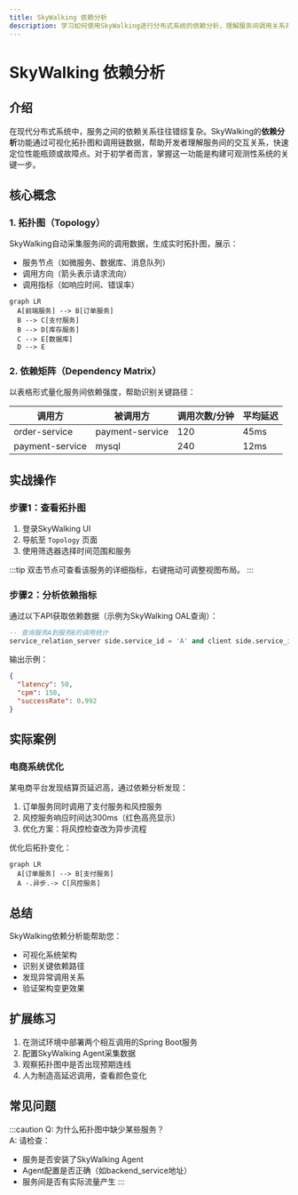 ```yaml
---
title: SkyWalking 依赖分析
description: 学习如何使用SkyWalking进行分布式系统的依赖分析，理解服务间调用关系并优化系统架构。
---
```


# SkyWalking 依赖分析

## 介绍

在现代分布式系统中，服务之间的依赖关系往往错综复杂。SkyWalking的**依赖分析**功能通过可视化拓扑图和调用链数据，帮助开发者理解服务间的交互关系，快速定位性能瓶颈或故障点。对于初学者而言，掌握这一功能是构建可观测性系统的关键一步。

## 核心概念

### 1. 拓扑图（Topology）
SkyWalking自动采集服务间的调用数据，生成实时拓扑图，展示：
- 服务节点（如微服务、数据库、消息队列）
- 调用方向（箭头表示请求流向）
- 调用指标（如响应时间、错误率）

```mermaid
graph LR
  A[前端服务] --> B[订单服务]
  B --> C[支付服务]
  B --> D[库存服务]
  C --> E[数据库]
  D --> E
```

### 2. 依赖矩阵（Dependency Matrix）
以表格形式量化服务间依赖强度，帮助识别关键路径：

| 调用方       | 被调用方   | 调用次数/分钟 | 平均延迟 |
|--------------|------------|---------------|----------|
| order-service | payment-service | 120 | 45ms |
| payment-service | mysql | 240 | 12ms |

## 实战操作

### 步骤1：查看拓扑图
1. 登录SkyWalking UI
2. 导航至 `Topology` 页面
3. 使用筛选器选择时间范围和服务

:::tip
双击节点可查看该服务的详细指标，右键拖动可调整视图布局。
:::

### 步骤2：分析依赖指标
通过以下API获取依赖数据（示例为SkyWalking OAL查询）：
```sql
-- 查询服务A到服务B的调用统计
service_relation_server side.service_id = 'A' and client side.service_id = 'B'
```

输出示例：
```json
{
  "latency": 50,
  "cpm": 150,
  "successRate": 0.992
}
```

## 实际案例

### 电商系统优化
某电商平台发现结算页延迟高，通过依赖分析发现：
1. 订单服务同时调用了支付服务和风控服务
2. 风控服务响应时间达300ms（红色高亮显示）
3. 优化方案：将风控检查改为异步流程

优化后拓扑变化：
```mermaid
graph LR
  A[订单服务] --> B[支付服务]
  A -.异步.-> C[风控服务]
```

## 总结

SkyWalking依赖分析能帮助您：
- 可视化系统架构
- 识别关键依赖路径
- 发现异常调用关系
- 验证架构变更效果

## 扩展练习
1. 在测试环境中部署两个相互调用的Spring Boot服务
2. 配置SkyWalking Agent采集数据
3. 观察拓扑图中是否出现预期连线
4. 人为制造高延迟调用，查看颜色变化

## 常见问题
:::caution
Q: 为什么拓扑图中缺少某些服务？<br />
A: 请检查：
- 服务是否安装了SkyWalking Agent
- Agent配置是否正确（如backend_service地址）
- 服务间是否有实际流量产生
:::
